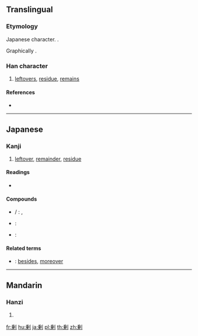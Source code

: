 {{character info/new}}
{{also|剩}}
==Translingual==
{{ja-forms|剰|[[剩]]|[[剩]]}}

===Etymology===
Japanese {{w|shinjitai}} character. {{Han simp|剩|f=乘|t=乗}}.

Graphically {{Han compound|乗|刀|alt2=刂}}.

===Han character===
{{Han char|rn=18|rad=刀|as=09|sn=11|four=|canj=HTLN|ids=⿰乗刂}}

# [[leftovers]], [[residue]], [[remains]]

====References====
* {{Han ref|kx=0142.281|dkj=02107|dj=0323.010|hdz=10350.091|uh=5270|ud=21104}}

----

==Japanese==
{{ja-kanji forms|剰|剩}}

===Kanji===
{{ja-kanji|grade=c|rs=刀09|style=s|kyu=剩}}

# [[leftover]], [[remainder]], [[residue]]

====Readings====
* {{ja-readings|goon=[[じょう]] (jō)|kanon=[[しょう]] (shō) {{non-joyo-reading}}|kun=[[あまる]] (amaru), [[あまり]] (amari), [[あまつさえ]] (amatsusae)}}

====Compounds====

* {{ja-r|余剰|よじょう}}/ {{ja-r|剰余|じょうよ}}: {{l|en|remainder}}, {{l|en|surplus}}
* {{ja-r|過剰|かじょう}}: {{l|en|excess}}
* {{ja-r|剰余金|じょうよきん}}: {{l|en|balance}}

====Related terms====
* {{ja-r|剰え|あまつさえ}}: [[besides]], [[moreover]]

----

==Mandarin==

===Hanzi===
{{cmn-hanzi|pin=[[shèng]] ([[sheng4]])|wg=sheng<sup>4</sup>}}

# {{defn|lang=cmn|sort=刀09}}

[[fr:剰]]
[[hu:剰]]
[[ja:剰]]
[[pl:剰]]
[[th:剰]]
[[zh:剰]]